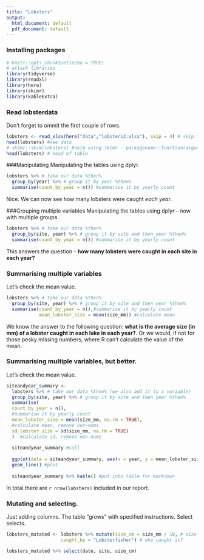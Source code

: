 ```yaml
---
title: "Lobsters"
output:
  html_document: default
  pdf_document: default
---
```

### Installing packages
```r
# knitr::opts_chunk$set(echo = TRUE)
# attach libraries
library(tidyverse)
library(readxl)
library(here)
library(skimr)  
library(kableExtra)  
```

### Read lobsterdata
Don't forget to ommit the first couple of rows.
```r
lobsters <- read_xlsx(here("data","lobsters2.xlsx"), skip = 4) # skip the first 4 rows
head(lobsters) #see data
# skimr::skim(lobsters) #skim using skimr - packagename::function(argument) <- for readability
head(lobsters) # head of table
```

###Manipulating
Manipulating the tables using dplyr.
```r
lobsters %>% # take our data %then%
  group_by(year) %>% # group it by year %then%
  summarise(count_by_year = n()) #summarise it by yearly count
```
Nice. We can now see how many lobsters were caught *each year*.

###Grouping multiple variables
Manipulating the tables using dplyr - now with multiple groups.
```r
lobsters %>% # take our data %then%
  group_by(site, year) %>% # group it by site and then year %then%
  summarise(count_by_year = n()) #summarise it by yearly count
```
This answers the question - **how many lobsters were caught in each site in each year?**

### Summarising multiple variables
Let's check the mean value.
```r
lobsters %>% # take our data %then%
  group_by(site, year) %>% # group it by site and then year %then%
  summarise(count_by_year = n(),#summarise it by yearly count
            mean_lobster_size = mean(size_mm)) #calculate mean
```
We know the answer to the following question: **what is the average size (in mm) of a lobster caught in each lake in each year?**. Or we would, if not for those pesky missing numbers, where R can't calculate the value of the mean.

### Summarising multiple variables, but better.
Let's check the mean value.
```r
siteandyear_summary <-
  lobsters %>% # take our data %then% (we also add it to a variable)
  group_by(site, year) %>% # group it by site and then year %then%
  summarise(
  count_by_year = n(),
  #summarise it by yearly count
  mean_lobster_size = mean(size_mm, na.rm = TRUE),
  #calculate mean, remove non-nums
  sd_lobster_size = sd(size_mm, na.rm = TRUE)
  )  #calculate sd, remove non-nums
  
  siteandyear_summary #call
  
  ggplot(data = siteandyear_summary, aes(x = year, y = mean_lobster_size, color = site)) +
  geom_line() #plot
  
  siteandyear_summary %>% kable() #put into table for markdown
```
In total there are `r nrow(lobsters)` included in our report.

### Mutating and selecting.
Just adding columns. The table "grows" with specified instructions. Select selects.
```r
lobsters_mutated <- lobsters %>% mutate(size_cm = size_mm / 10, # size in centimeters
                    caught_by = "Lobsterfisher") # who caught it? 

lobsters_mutated %>% select(date, site, size_cm)

```